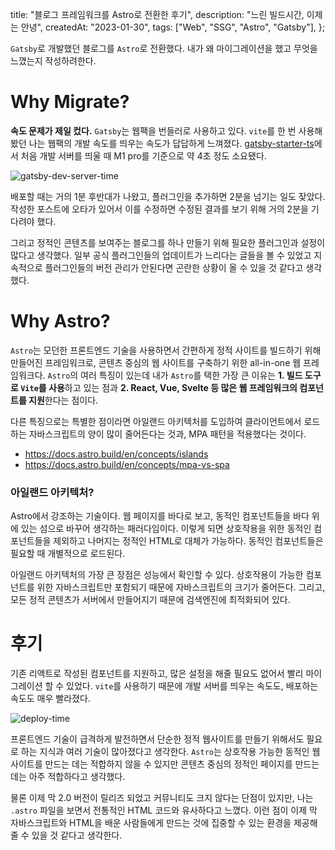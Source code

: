   title: "블로그 프레임워크를 Astro로 전환한 후기",
  description: "느린 빌드시간, 이제는 안녕",
  createdAt: "2023-01-30",
  tags: ["Web", "SSG", "Astro", "Gatsby"],
};

`Gatsby`로 개발했던 블로그를 `Astro`로 전환했다. 내가 왜 마이그레이션을 했고 무엇을 느꼈는지 작성하려한다.

# **Why Migrate?**

**속도 문제가 제일 컸다.** `Gatsby`는 웹팩을 번들러로 사용하고 있다. `vite`를 한 번 사용해 봤던 나는 웹팩의 개발 속도를 띄우는 속도가 답답하게 느껴졌다. [gatsby-starter-ts](https://github.com/jpedroschmitz/gatsby-starter-ts)에서 처음 개발 서버를 띄울 때 M1 pro를 기준으로 약 4초 정도 소요됐다.

![gatsby-dev-server-time](gatsby-dev-server-time.gif)

배포할 때는 거의 1분 후반대가 나왔고, 플러그인을 추가하면 2분을 넘기는 일도 잦았다. 작성한 포스트에 오타가 있어서 이를 수정하면 수정된 결과를 보기 위해 거의 2분을 기다려야 했다.

그리고 정적인 콘텐츠를 보여주는 블로그를 하나 만들기 위해 필요한 플러그인과 설정이 많다고 생각했다. 일부 공식 플러그인들의 업데이트가 느리다는 글들을 볼 수 있었고 지속적으로 플러그인들의 버전 관리가 안된다면 곤란한 상황이 올 수 있을 것 같다고 생각했다.

# **Why Astro?**

`Astro`는 모던한 프론트엔드 기술을 사용하면서 간편하게 정적 사이트를 빌드하기 위해 만들어진 프레임워크로, 콘텐츠 중심의 웹 사이트를 구축하기 위한 all-in-one 웹 프레임워크다. `Astro`의 여러 특징이 있는데 내가 `Astro`를 택한 가장 큰 이유는 **1. 빌드 도구로 `Vite`를 사용**하고 있는 점과 **2. React, Vue, Svelte 등 많은 웹 프레임워크의 컴포넌트를 지원**한다는 점이다.

다른 특징으로는 특별한 점이라면 아일랜드 아키텍처를 도입하여 클라이언트에서 로드하는 자바스크립트의 양이 많이 줄어든다는 것과, MPA 패턴을 적용했다는 것이다.

- https://docs.astro.build/en/concepts/islands
- https://docs.astro.build/en/concepts/mpa-vs-spa

### **아일랜드 아키텍처?**

Astro에서 강조하는 기술이다. 웹 페이지를 바다로 보고, 동적인 컴포넌트들을 바다 위에 있는 섬으로 바꾸어 생각하는 패러다임이다. 이렇게 되면 상호작용을 위한 동적인 컴포넌트들을 제외하고 나머지는 정적인 HTML로 대체가 가능하다. 동적인 컴포넌트들은 필요할 때 개별적으로 로드된다.

아일랜드 아키텍처의 가장 큰 장점은 성능에서 확인할 수 있다. 상호작용이 가능한 컴포넌트를 위한 자바스크립트만 포함되기 때문에 자바스크립트의 크기가 줄어든다. 그리고, 모든 정적 콘텐츠가 서버에서 만들어지기 때문에 검색엔진에 최적화되어 있다.

# **후기**

기존 리액트로 작성된 컴포넌트를 지원하고, 많은 설정을 해줄 필요도 없어서 빨리 마이그레이션 할 수 있었다. `vite`를 사용하기 때문에 개발 서버를 띄우는 속도도, 배포하는 속도도 매우 빨라졌다.

![deploy-time](deploy-time.png)

프론트엔드 기술이 급격하게 발전하면서 단순한 정적 웹사이트를 만들기 위해서도 필요로 하는 지식과 여러 기술이 많아졌다고 생각한다. `Astro`는 상호작용 가능한 동적인 웹사이트를 만드는 데는 적합하지 않을 수 있지만 콘텐츠 중심의 정적인 페이지를 만드는 데는 아주 적합하다고 생각했다.

물론 이제 막 2.0 버전이 릴리즈 되었고 커뮤니티도 크지 않다는 단점이 있지만, 나는 `.astro` 파일을 보면서 전통적인 HTML 코드와 유사하다고 느꼈다. 이런 점이 이제 막 자바스크립트와 HTML을 배운 사람들에게 만드는 것에 집중할 수 있는 환경을 제공해 줄 수 있을 것 같다고 생각한다.
